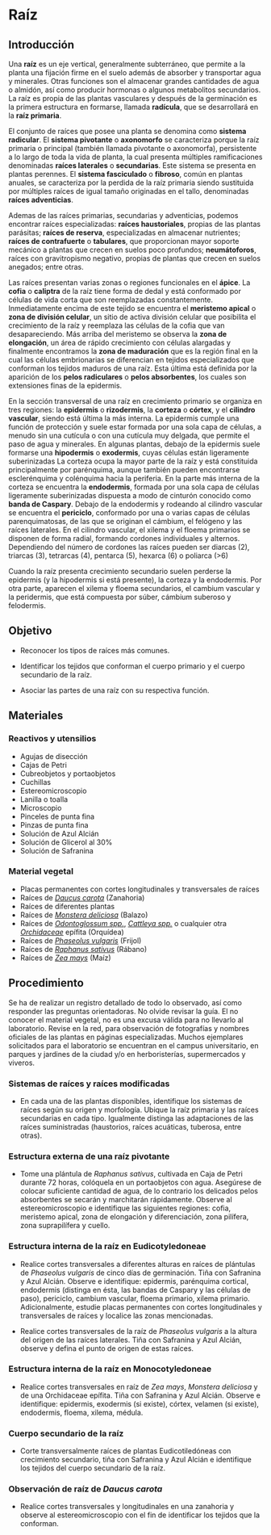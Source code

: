 # Raíz

## Introducción

Una **raíz** es un eje vertical, generalmente subterráneo, que permite a la planta una fijación firme en el suelo además de absorber y transportar agua y minerales. Otras funciones son el almacenar grandes cantidades de agua o almidón, así como producir hormonas o algunos metabolitos secundarios. La raíz es propia de las plantas vasculares y después de la germinación es la primera estructura en formarse, llamada **radícula**, que se desarrollará en la **raíz primaria**. 

El conjunto de raíces que posee una planta se denomina como **sistema radicular**. El **sistema pivotante** o **axonomorfo** se caracteriza porque la raíz primaria o principal (también llamada pivotante o axonomorfa), persistente a lo largo de toda la vida de planta, la cual presenta múltiples ramificaciones denominadas **raíces laterales** o **secundarias**. Este sistema se presenta en plantas perennes. El **sistema fasciculado** o **fibroso**, común en plantas anuales, se caracteriza por la perdida de la raíz primaria siendo sustituida por múltiples raíces de igual tamaño originadas en el tallo, denominadas **raíces adventicias**.

Ademas de las raíces primarias, secundarias y adventicias, podemos encontrar raíces especializadas: **raíces haustoriales**, propias de las plantas parásitas; **raíces de reserva**, especializadas en almacenar nutrientes; **raíces de contrafuerte** o **tabulares**, que proporcionan mayor soporte mecánico a plantas que crecen en suelos poco profundos; **neumátoforos**, raíces con gravitropismo negativo, propias de plantas que crecen en suelos anegados; entre otras.

Las raíces presentan varias zonas o regiones funcionales en el **ápice**. La **cofia** o **caliptra** de la raíz tiene forma de dedal y está conformado por células de vida corta que son reemplazadas constantemente. Inmediatamente encima de este tejido se encuentra el **meristemo apical** o **zona de división celular**, un sitio de activa división celular que posibilita el crecimiento de la raíz y reemplaza las células de la cofia que van desapareciendo. Más arriba del meristemo se observa la **zona de elongación**, un área de rápido crecimiento con células alargadas y finalmente encontramos la **zona de maduración** que es la región final en la cual las células embrionarias se diferencian en tejidos especializados que conforman los tejidos maduros de una raíz. Esta última está definida por la aparición de los **pelos radiculares** o **pelos absorbentes**, los cuales son extensiones finas de la epidermis.

En la sección transversal de una raíz en crecimiento primario se organiza en tres regiones: la **epidermis** o **rizodermis**, la **corteza** o **córtex**, y el **cilindro vascular**, siendo está última la más interna. La epidermis cumple una función de protección y suele estar formada por una sola capa de células, a menudo sin una cutícula o con una cutícula muy delgada, que permite el paso de agua y minerales. En algunas plantas, debajo de la epidermis suele formarse una **hipodermis** o **exodermis**, cuyas células están ligeramente suberinizadas La corteza ocupa la mayor parte de la raíz y está constituida principalmente por parénquima, aunque también pueden encontrarse esclerénquima y colénquima hacia la periferia. En la parte más interna de la corteza se encuentra la **endodermis**, formada por una sola capa de células ligeramente suberinizadas dispuesta a modo de cinturón conocido como **banda de Caspary**. Debajo de la endodermis y rodeando al cilindro vascular se encuentra el **periciclo**, conformado por una o varias capas de células parenquimatosas, de las que se originan el cámbium, el felógeno y las raíces laterales. En el cilindro vascular, el xilema y el floema primarios se disponen de forma radial, formando cordones individuales y alternos. Dependiendo del número de cordones las raíces pueden ser diarcas (2), triarcas (3), tetrarcas (4), pentarca (5), hexarca (6) o poliarca (>6)

Cuando la raíz presenta crecimiento secundario suelen perderse la epidermis (y la hipodermis si está presente), la corteza y la endodermis. Por otra parte, aparecen el xilema y floema secundarios, el cambium vascular y la peridermis, que está compuesta por súber, cámbium suberoso y felodermis.

## Objetivo

-   Reconocer los tipos de raíces más comunes.

-   Identificar los tejidos que conforman el cuerpo primario y el cuerpo secundario de la raíz.

-   Asociar las partes de una raíz con su respectiva función.

## Materiales

### Reactivos y utensilios

-   Agujas de disección
-   Cajas de Petri
-   Cubreobjetos y portaobjetos
-   Cuchillas
-   Estereomicroscopio
-   Lanilla o toalla
-   Microscopio
-   Pinceles de punta fina
-   Pinzas de punta fina
-   Solución de Azul Alcián
-   Solución de Glicerol al 30%
-   Solución de Safranina

### Material vegetal

-   Placas permanentes con cortes longitudinales y transversales de raíces
-   Raíces de [*Daucus carota*](https://tropicos.org/name/1701516) (Zanahoria)
-   Raíces de diferentes plantas
-   Raíces de [*Monstera deliciosa*](https://tropicos.org/name/2103116) (Balazo)
-   Raíces de [*Odontoglossum spp.*](https://tropicos.org/name/40030489), [*Cattleya spp.*](https://tropicos.org/name/40002932) o cualquier otra [*Orchidaceae*](https://tropicos.org/name/42000388) epífita (Orquídea)
-   Raíces de [*Phaseolus vulgaris*](https://tropicos.org/name/13031753) (Frijol)
-   Raíces de [*Raphanus sativus*](https://tropicos.org/name/4100238) (Rábano)
-   Raíces de [*Zea mays*](https://tropicos.org/name/25510055) (Maíz)

## Procedimiento

Se ha de realizar un registro detallado de todo lo observado, así como responder las preguntas orientadoras. No olvide revisar la guía. El no conocer el material vegetal, no es una excusa válida para no llevarlo al laboratorio. Revise en la red, para observación de fotografías y nombres oficiales de las plantas en páginas especializadas. Muchos ejemplares solicitados para el laboratorio se encuentran en el campus universitario, en parques y jardines de la ciudad y/o en herboristerías, supermercados y viveros.

### Sistemas de raíces y raíces modificadas

-   En cada una de las plantas disponibles, identifique los sistemas de raíces según su origen y morfología. Ubique la raíz primaria y las raíces secundarias en cada tipo. Igualmente distinga las adaptaciones de las raíces suministradas (haustorios, raíces acuáticas, tuberosa, entre otras).

### Estructura externa de una raíz pivotante

-   Tome una plántula de *Raphanus sativus*, cultivada en Caja de Petri durante 72 horas, colóquela en un portaobjetos con agua. Asegúrese de colocar suficiente cantidad de agua, de lo contrario los delicados pelos absorbentes se secarán y marchitarán rápidamente. Observe al estereomicroscopio e identifique las siguientes regiones: cofia, meristemo apical, zona de elongación y diferenciación, zona pilífera, zona suprapilífera y cuello.

### Estructura interna de la raíz en Eudicotyledoneae

-   Realice cortes transversales a diferentes alturas en raíces de plántulas de *Phaseolus vulgaris* de cinco días de germinación. Tiña con Safranina y Azul Alcián. Observe e identifique: epidermis, parénquima cortical, endodermis (distinga en ésta, las bandas de Caspary y las células de paso), periciclo, cambium vascular, floema primario, xilema primario. Adicionalmente, estudie placas permanentes con cortes longitudinales y transversales de raíces y localice las zonas mencionadas.

-   Realice cortes transversales de la raíz de *Phaseolus vulgaris* a la altura del origen de las raíces laterales. Tiña con Safranina y Azul Alcián, observe y defina el punto de origen de estas raíces.

### Estructura interna de la raíz en Monocotyledoneae

-   Realice cortes transversales en raíz de *Zea mays*, *Monstera deliciosa* y de una Orchidaceae epífita. Tiña con Safranina y Azul Alcián. Observe e identifique: epidermis, exodermis (si existe), córtex, velamen (si existe), endodermis, floema, xilema, médula.

### Cuerpo secundario de la raíz

-   Corte transversalmente raíces de plantas Eudicotiledóneas con crecimiento secundario, tiña con Safranina y Azul Alcián e identifique los tejidos del cuerpo secundario de la raíz.

### Observación de raíz de *Daucus carota*

-   Realice cortes transversales y longitudinales en una zanahoria y observe al estereomicroscopio con el fin de identificar los tejidos que la conforman.